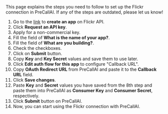 
<Info>
   This page explains the steps you need to follow to set up the Flickr
   connection in PreCallAI. If any of the steps are outdated, please let us know!
</Info>

1. Go to the [link](https://www.flickr.com/services/apps/create/) to **create an
   app** on Flickr API.
2. Click **Request an API key**.
3. Apply for a non-commercial key.
4. Fill the field of **What is the name of your app?**.
5. Fill the field of **What are you building?**.
6. Check the checkboxes.
7. Click on **Submit** button.
8. Copy **Key** and **Key Secret** values and save them to use later.
9. Click **Edit auth flow for this app** to configure "Callback URL".
10. Copy **OAuth Redirect URL** from PreCallAI and paste it to the **Callback URL** field.
11. Click **Save changes**.
12. Paste **Key** and **Secret** values you have saved from the 8th step and paste them into PreCallAI as **Consumer Key** and **Consumer Secret**, respectively.
13. Click **Submit** button on PreCallAI.
14. Now, you can start using the Flickr connection with PreCallAI.
